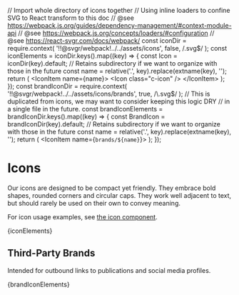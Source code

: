 // Import whole directory of icons together
// Using inline loaders to confine SVG to React transform to this doc
// @see https://webpack.js.org/guides/dependency-management/#context-module-api
// @see https://webpack.js.org/concepts/loaders/#configuration
// @see https://react-svgr.com/docs/webpack/
const iconDir = require.context(
  '!!@svgr/webpack!../../assets/icons',
  false,
  /\.svg$/
);
const iconElements = iconDir.keys().map((key) => {
  const Icon = iconDir(key).default;
  // Retains subdirectory if we want to organize with those in the future
  const name = relative('.', key).replace(extname(key), '');
  return (
    <IconItem name={name}>
      <Icon class="c-icon" />
    </IconItem>
  );
});
const brandIconDir = require.context(
  '!!@svgr/webpack!../../assets/icons/brands',
  true,
  /\.svg$/
);
// This is duplicated from icons, we may want to consider keeping this logic DRY
// in a single file in the future.
const brandIconElements = brandIconDir.keys().map((key) => {
  const BrandIcon = brandIconDir(key).default;
  // Retains subdirectory if we want to organize with those in the future
  const name = relative('.', key).replace(extname(key), '');
  return (
    <IconItem name={`brands/${name}`}>
      <BrandIcon class="c-icon" />
    </IconItem>
  );
});

<Meta title="Design/Icons" />

# Icons

Our icons are designed to be compact yet friendly. They embrace bold shapes, rounded corners and circular caps. They work well adjacent to text, but should rarely be used on their own to convey meaning.

For icon usage examples, see [the icon component](/docs/components-icon--basic).

<IconGallery>{iconElements}</IconGallery>

## Third-Party Brands

Intended for outbound links to publications and social media profiles.

<IconGallery>{brandIconElements}</IconGallery>
